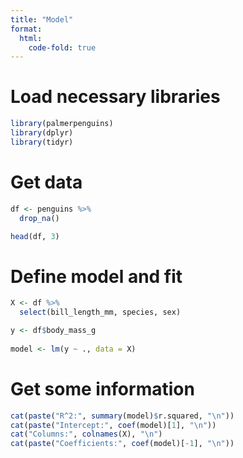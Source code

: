 ```yaml
---
title: "Model"
format:
  html:
    code-fold: true
---
```

  
# Load necessary libraries
```r
library(palmerpenguins)
library(dplyr)
library(tidyr)
```
  
# Get data
  
```r
df <- penguins %>% 
  drop_na()

head(df, 3)
```
  
# Define model and fit
  
```r
X <- df %>% 
  select(bill_length_mm, species, sex)

y <- df$body_mass_g
  
model <- lm(y ~ ., data = X)
```
  
# Get some information
  
```r
cat(paste("R^2:", summary(model)$r.squared, "\n"))
cat(paste("Intercept:", coef(model)[1], "\n"))
cat("Columns:", colnames(X), "\n")
cat(paste("Coefficients:", coef(model)[-1], "\n"))
```
